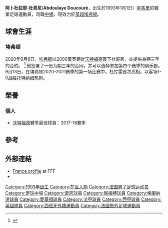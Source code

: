 {{noteTA
|G1=football
|G2=uefa
|G3=EPL
}}

{{Infobox football biography
| name = 阿卜杜拉耶·杜哥尼<br />Abdoulaye Doucouré
| image = Stade rennais - Le Havre AC 20150708 40.JPG
|caption             = 2015年杜哥尼
|fullname            = Abdoulaye Doucouré
| birth_date = {{Birth date and age|1993|1|1|df=y}}
| birth_place = 法國[[伊夫林地區默朗|伊夫林地區默朗]]
| height = 1.82m
|position            = [[中場|中場]]
| currentclub = [[埃弗顿足球俱乐部|埃弗顿]]
| clubnumber = 16
|youthyears1         = 2004–2007
|youthclubs1         = OFC Les Mureaux
|youthyears2         = 2007–2012
|youthclubs2         = [[雷恩足球俱樂部|雷恩]]
|years1              = 2010–2013
|clubs1              = [[雷恩足球俱樂部|雷恩B隊]]
|caps1               = 23
|goals1              = 2
| years2 = 2012–2016
| clubs2 = [[雷恩足球俱樂部|雷恩]]
| caps2 = 75
| goals2 = 12
| years3 = 2016–2020
| clubs3 = [[沃特福德足球俱乐部|沃特福德]]
| caps3 = 129
| goals3 = 17
| years4 = 2016
| clubs4 = → [[格拉纳达足球俱乐部|格拉纳达]] (loan)
| caps4 = 15
| goals4 = 0
| years5 = 2020–
| clubs5 = [[埃弗顿足球俱乐部|埃弗顿]]
| caps5 = 57
| goals5 = 4
|nationalyears1      = 2009-2010
|nationalteam1       = [[法國17歲以下國家足球隊|法國U17]]
|nationalcaps1       = 19
|nationalgoals1      = 1
|nationalyears2      = 2010
|nationalteam2       = [[法國18歲以下國家足球隊|法國U18]]
|nationalcaps2       = 5
|nationalgoals2      = 1
|nationalyears3      = 2011–2012
|nationalteam3       = [[法國19歲以下國家足球隊|法國U19]]
|nationalcaps3       = 7
|nationalgoals3      = 0
|nationalyears4      = 2012–2013
|nationalteam4       = [[法國20歲以下國家足球隊|法國U20]]
|nationalcaps4       = 3
|nationalgoals4      = 1
|nationalyears5      = 2014
|nationalteam5       = [[法國21歲以下國家足球隊|法國U21]]
|nationalcaps5       = 1
|nationalgoals5      = 0
| nationalyears6  = 2022–
| nationalteam6   = [[馬里國家足球隊|馬里]]
| nationalcaps6   = 2
| nationalgoals6  = 0
|club-update         = 2022年5月15日
|nationalteam-update = 2022年3月29日
}}

'''阿卜杜拉耶·杜哥尼'''('''Abdoulaye Doucouré'''，出生於1993年1月1日）是[[馬里|馬里]]的職業足球運動員，司職[[中場|中場]]，現效力於[[英格蘭足球超級聯賽|英超]][[埃弗顿足球俱乐部|埃弗顿]]。

== 球會生涯 ==
=== 埃弗顿 ===
2020年9月8日，[[埃弗顿足球俱乐部|埃弗顿]]以2000萬英鎊從[[沃特福德足球俱乐部|沃特福德]]簽下杜哥尼，並提供為期三年的合約。
<ref>{{Cite web |url=https://www.liverpoolecho.co.uk/sport/football/transfer-news/everton-transfer-plan-doucoure-rodriguez-18901396 |title=Everton transfer plans explained after Abdoulaye Doucoure, Allan and James Rodriguez signings |access-date=2020-11-22 |archive-date=2020-09-18 |archive-url=https://web.archive.org/web/20200918115155/https://www.liverpoolecho.co.uk/sport/football/transfer-news/everton-transfer-plan-doucoure-rodriguez-18901396 |dead-url=no }}</ref>
他签署了一份为期三年的合同，并可以选择参加第四个赛季的俱乐部。 9月13日，在埃弗顿2020-2021赛季的第一场比赛中，杜库雷首次亮相，以客场1-0战胜托特纳姆热刺。

== 榮譽 ==
=== 個人 ===
*[[沃特福德足球俱乐部|沃特福德]]賽季最佳球員：2017-18賽季

==參考==
{{Reflist}}

==外部連結==
*[http://www.fff.fr/equipes-de-france/tous-les-joueurs/fiche-joueur/2543468670-abdoulaye-doucoure France profile] {{Wayback|url=http://www.fff.fr/equipes-de-france/tous-les-joueurs/fiche-joueur/2543468670-abdoulaye-doucoure |date=20201127143135 }} at FFF
*{{Soccerway}}

{{愛華頓球員名單}}

{{DEFAULTSORT:Doucoure, Abdoulaye}}
[[Category:1993年出生|Category:1993年出生]]
[[Category:在世人物|Category:在世人物]]
[[Category:法国男子足球运动员|Category:法国男子足球运动员]]
[[Category:足球中場|Category:足球中場]]
[[Category:雷恩球員|Category:雷恩球員]]
[[Category:屈福特球員|Category:屈福特球員]]
[[Category:格蘭納達球員|Category:格蘭納達球員]]
[[Category:愛華頓球員|Category:愛華頓球員]]
[[Category:法甲球員|Category:法甲球員]]
[[Category:西甲球員|Category:西甲球員]]
[[Category:英超球員|Category:英超球員]]
[[Category:西班牙外籍運動員|Category:西班牙外籍運動員]]
[[Category:法國旅外足球運動員|Category:法國旅外足球運動員]]